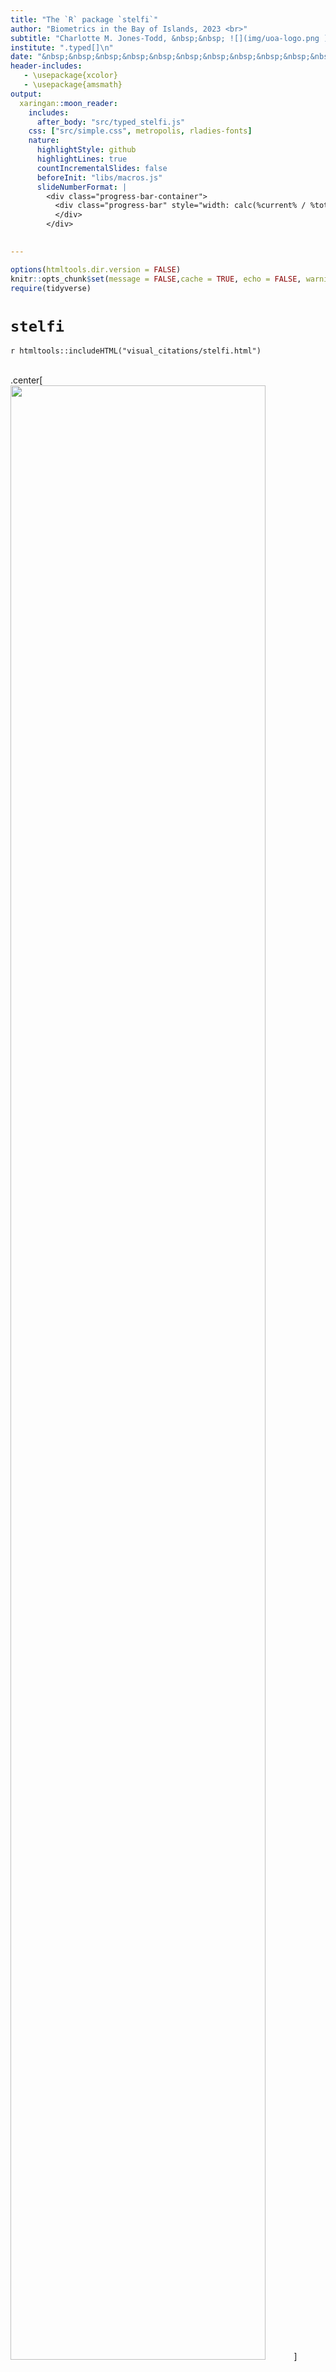 ```yaml
---
title: "The `R` package `stelfi`"
author: "Biometrics in the Bay of Islands, 2023 <br>"
subtitle: "Charlotte M. Jones-Todd, &nbsp;&nbsp; ![](img/uoa-logo.png ){width=3%} University of Auckland"
institute: ".typed[]\n"
date: "&nbsp;&nbsp;&nbsp;&nbsp;&nbsp;&nbsp;&nbsp;&nbsp;&nbsp;&nbsp;&nbsp;&nbsp;&nbsp;&nbsp;&nbsp;&nbsp;&nbsp;&nbsp;&nbsp;&nbsp;&nbsp;&nbsp;&nbsp;&nbsp;&nbsp;&nbsp;&nbsp;&nbsp;&nbsp;&nbsp;&nbsp;&nbsp;&nbsp;&nbsp;&nbsp;&nbsp;&nbsp;&nbsp;&nbsp;&nbsp;&nbsp;&nbsp;&nbsp;&nbsp;&nbsp;&nbsp;&nbsp;&nbsp;&nbsp;&nbsp;&nbsp;&nbsp;&nbsp;&nbsp;&nbsp;&nbsp;&nbsp;&nbsp;&nbsp;&nbsp;&nbsp;&nbsp;&nbsp;&nbsp;&nbsp;&nbsp;&nbsp;&nbsp;&nbsp;&nbsp;&nbsp;&nbsp;&nbsp;&nbsp;&nbsp;&nbsp;&nbsp;&nbsp;&nbsp;&nbsp;&nbsp;&nbsp;&nbsp;&nbsp;&nbsp;&nbsp;&nbsp;&nbsp;&nbsp;&nbsp;&nbsp;&nbsp;&nbsp;&nbsp;&nbsp;&nbsp;&nbsp;&nbsp;&nbsp;&nbsp;&nbsp;&nbsp;&nbsp;&nbsp;&nbsp;&nbsp;&nbsp;&nbsp;![](img/qr.png){width=30%}"
header-includes:
   - \usepackage{xcolor}
   - \usepackage{amsmath}
output:
  xaringan::moon_reader:
    includes:
      after_body: "src/typed_stelfi.js"
    css: ["src/simple.css", metropolis, rladies-fonts]
    nature:
      highlightStyle: github
      highlightLines: true
      countIncrementalSlides: false
      beforeInit: "libs/macros.js"
      slideNumberFormat: |
        <div class="progress-bar-container">
          <div class="progress-bar" style="width: calc(%current% / %total% * 100%);">
          </div>
        </div>
     

---
```


```r
options(htmltools.dir.version = FALSE)
knitr::opts_chunk$set(message = FALSE,cache = TRUE, echo = FALSE, warning = FALSE, fig.align='center')
require(tidyverse)
```

# `stelfi`


`r htmltools::includeHTML("visual_citations/stelfi.html")`
<br>
<br>

.center[
<img src="img/hawked_fitted.png" width ="90%" />
]


---

# `r fontawesome::fa(name = "list-check")`

<br>
<br>
<br>
<br>



`TMB`: `R` package for fitting latent variable models
  - Calculates first and second order derivatives of the likelihood function by AD (or any objective function written in `C++`)
  - User specifies which function arguments the Laplace approximation should be applied to
  

Models in `stelfi` are fitted via maximum likelihood using `TMB` via a range of custom written `C++` templates
  
---

# Spatial LGCP  

<br>
<br>
<br>
<br>


.center[
<img src = "img/rfs_cov.png" width ="90%" />
]
      
---

# Spatial LGCP  

<br>
 
$$\Lambda(\underline{s}) = \text{exp}(\beta_0 + G(\underline{s}) + \epsilon)$$

  - $\beta_0$, intercept
  - $G(\underline{s})$, Gaussian Markov Random Field (GMRF)
  - $\epsilon$, error 

$G(\underline{s})$ has a Matérn covariance defined by $\tau$ and $\kappa$, where  
  - $r=\frac{\sqrt{8}}{\kappa}$ is the range, and 
  - $\sigma=\frac{1}{\sqrt{4\pi\kappa^2\tau^2}}$ standard deviation

--

`fit_lgcp(locs, sf, smesh, parameters)`

 - `locs`, matrix of locations
 - `sf`, an `sf` object of the spatial domain
 - `smesh`, a `INLA::inla.mesh.2d` object
 - `parameters`, vector of parameter starting values

---

# Spatiotemporal LGCP 

<br>
<br>


$$\Lambda(\underline{s}, t) = \text{exp}(\beta_0 + G(\underline{s}, t) + \epsilon)$$
 - $\beta_0$, intercept
 - $G(\underline{s}, t)$, a spatiotemporal GMRF
 - $\epsilon$, error 

--

`fit_lgcp(locs, sf, smesh, tmesh, parameters)`

 - `locs`, matrix of locations
 - `sf`, an `sf` object of the spatial domain
 - `smesh`, a `INLA::inla.mesh.2d` object
 - `tmesh`,  a `INLA::inla.mesh.1d` object
 - `parameters`, vector of parameter starting values


---

# A marked LGCP

<br>


.center[
<img src = "img/marked_slices.png" /img>
]
   


---

# A marked LGCP

<br>
<br>

$$\Lambda_{pp}(s) = \text{exp}(\beta_{pp} + G_{pp}(s) + \epsilon_{pp})$$
$$\Lambda_{m_j}(s) = f^{-1}(\beta_{m_j} + G_{m_j}(s) + \alpha_j\; G_{pp}(s) + \epsilon_{m_j})$$


 - $\alpha_j$ ( $j = 1, ..., n_\text{marks}$ ) are coefficient(s) linking the point process and the mark(s). 

 - $\Lambda_{m_j}(s)$ depends on the assumed distribution of the marks e.g.,
   
   1. If $m_j \sim \text{Normal}(\mu_j(\boldsymbol{s}), \sigma_j)$ then $M_j(\boldsymbol{s}) =  \mu_j(s)$ and $f^{-1} = \text{I()}$,
   2. If $m_j \sim \text{Poisson}(\Lambda_j(\boldsymbol{s}))$ then $M_j(\boldsymbol{s}) =  \Lambda_j(s)$ and $f^{-1} = \text{exp()}$,
   3. If $m_j \sim \text{Binomial}(n_j, p_j(\boldsymbol{s}))$ then $M_j(\boldsymbol{s}) =  p_j(s)$ and $f^{-1} = \text{logit()}$, and
   4. If $m_j \sim \text{Gamma}(\text{shape}_j(\boldsymbol{s}), \text{scale}_j)$ then $M_j(\boldsymbol{s}) =  \text{shape}_j(\boldsymbol{s})$ and $f^{-1} = \text{log()}$.
 
---

# A marked LGCP

<br>
<br>

`fit_mlgcp(locs, marks, sf,  smesh, parameters, methods, fields, covariates)`

  - `marks`, matrix of marks at each location in `locs`
  - `methods`, integer(s) choice of mark distribution(s)
  - `fields`, binary vector, should a mark specific random field be included
  - `covariates`, a matrix of covariates can be set on either the marks, or LGCP, or both.
  
---
# `r fontawesome::fa("question-circle")` 

.footnote[.tiny[First to yell out the correct answer gets my permission to skip the queue @ lunch tomorrow]]

<video width="500" height="20"  controls>
  <source src="img/whoop.mp3" type="video/mp4">
</video>

--

.center[
<img src="img/sasquatch.png" width ="60%" />
]


---

# `r fontawesome::fa("circle-question")` Sasquatch/Bigfoot

.pull-left[
<br>
<br>
![](https://upload.wikimedia.org/wikipedia/en/thumb/9/99/Patterson%E2%80%93Gimlin_film_frame_352.jpg/230px-Patterson%E2%80%93Gimlin_film_frame_352.jpg)]

.pull-right[<img src = https://upload.wikimedia.org/wikipedia/commons/thumb/1/14/Pikes_peak_highway_big_foot.jpg/450px-Pikes_peak_highway_big_foot.jpg width=60%/>]


[![Bigfoot Field Researchers Organization](https://www.bfro.net/images/bionics_v1_1213.jpg)](https://www.bfro.net/)
---



# A marked LGCP example

Setting $m_i = 1$ if the Bigfoot sighting is classified as clear (Class A) and  $m_i = 0$ if the sighting is not (class B). 

<br>
<br>

.center[
<img src="img/bf_marked.jpg" width ="80%" />
]


---

# Probability of a first-hand sighing

<br>
<br>
<br>
<br>

The joint model we fit is


$$\Lambda(\boldsymbol{s}) = \text{exp}(\beta_0 + \beta_1 x_{\text{elev}}(s) +  G(\boldsymbol{s}) + \epsilon)$$
$$\text{logit}(p(\boldsymbol{s}))^{-1} = \beta_{0^m} + \beta_1^m x_{\text{elev}}(s) + G_m(\boldsymbol{s}) +\alpha_{m}\; G(\boldsymbol{s}) + \epsilon_{m}$$

where $m(s) \sim \text{Bernoulli}(p(\boldsymbol{s}))$ and the spatial intensity of all sightings is, as previously, $\Lambda(\boldsymbol{s})$. A spatial covariate, $x_{\text{elev}}(s)$ the elevation in kilometres 


---

# A joint model
 
.pull-left[
<br>
<br>
<br>

 | Parameter | est.    | se   |
 |-----------|---------|------|
 | $\beta_0$ | -0.823  | 0.358 | 
 | $\beta_1$ | 0.114  | 0.251  |
 | $\beta_0^m$ | 0.227  | 0.284 |
 | $\beta_1^m$ | -0.372  | 0.178 |
 | $\alpha_m$ | 0.044  | 0.063 |
]

.pull-right[
<img src="img/bf_joined.png" height ="70%" />
]


---
# Probability of a first-hand sighing


.center[
<img src="img/bf_prob.png" height ="70%" />
]




---

# But, is seeing Bigfoot contagious?

<br>
<br>
<br>

.center[
<img src="img/hawked_fitted.png" width ="90%" />
]

---

# ETAS-type model

<br>
<br>


$$\lambda(t; m(t)) = \mu + \alpha \Sigma_{i:\tau_i<t}m(\tau_i)\text{exp}(-\beta * (t-\tau_i)) $$ 

 - $\mu$, background rate
 - $\alpha$, increase in intensity after an event
 - $\beta$, rate of decay
 - $m(t)$, temporal mark
 - $\Sigma_{i:\tau_i<t} \cdots$, historic dependence 
 
--

`fit_hawkes(times, parameters, marks)`

 - `times`, vector of times
 - `parameters`, starting values of parameters
 - `marks`, (optional) vector of marks
 

---
# So, is seeing Bigfoot contagious?

<br>
<br>

$$\lambda(t) = \mu + \alpha \Sigma_{i:\tau_i<t}\text{exp}(-\beta * (t-\tau_i)) + \epsilon$$
<br>
<br>

 +  $n = 972$ sightings over $\text{T} = 2188$ days

 + $\hat{\mu} \text{T} = 0.12 \times 2188 \sim 263$ baseline sightings

 + Expected number of sightings triggered by any one sighting $\frac{\hat{\alpha}}{\hat{\beta}} = \frac{0.06}{0.09} = \frac{2}{3}$

 + Expected number of descendants per sighting $\frac{\hat{\beta}}{\hat{\beta} - \hat{\alpha}} = \frac{0.09}{0.09 - 0.06} = 3$
 
 + Rate of decay for the self-excitement $\frac{1}{\hat{\beta}} = \frac{1}{0.09} \sim 11$ days

---

# Extension: An inhomogeneous Hawkes process 

<br>
<br>

$$\lambda(t) = \mu(t) + \alpha \Sigma_{i:\tau_i<t}\text{exp}(-\beta * (t-\tau_i)) $$ 

- $\mu(t)$, varying background rate

--

`fit_hawkes_cbf(times, parameters, background, background_integral, background_param)`

 - `background`, user supplied $\mu(t)$
 - `background_integral`, integral of `background`
 - `background_param`, starting values of parameters for $\mu(t)$


---

# Extension: A marked Hawkes process 

<br>
<br>
Conditional intensity for the $j^{th}$ ( $j = 1, ..., N$ )

$$\lambda(t)^{j*} = \mu_j + \Sigma_{k = 1}^N\Sigma_{i:\tau_i<t} \alpha_{jk} e^{(-\beta_j * (t-\tau_i))}$$ 

 - $j, k  \in (1, ..., N)$
 - $\alpha_{jk}$, is the excitement caused by the $k^{th}$ stream on the $j^{th}$
 
--

`fit_mhawkes(times, stream, patameters)`

 - `stream`, character vector specifying the stream ID of each observation in `times`

---

# Everything in the pot: spatiotemporal self-excitment

<br>
<br>

$$\lambda(\boldsymbol{s},t) = \mu +  G(\boldsymbol{s}) + \alpha \Sigma_{i:\tau_i<t}(\text{exp}(-\beta * (t-\tau_i)) K_i(\boldsymbol{s} - \boldsymbol{x}_i, t - \tau_i)) + \epsilon$$

where $\mu$ is the background rate, $\beta$ is the rate of temporal decay, $\alpha$ is the increase in intensity after an event, $\tau_i$ are the event times, and $\boldsymbol{x}_i$ are the event locations $G(\boldsymbol{s})$ is an (optional) Gaussian random field. 

Spatial self-excitement kernel is given by $K_i(\boldsymbol{s} - \boldsymbol{x}_i, t - \tau_i) \sim \text{Normal}(0, \boldsymbol{Q^{-1}})$, can either be time-independent where $\boldsymbol{Q^{-1}} = \begin{bmatrix} \sigma_x^2 & \rho \sigma_x \sigma_y \\ \rho \sigma_x \sigma_y & \sigma_y^2 \end{bmatrix}$ or time-dependent where $\boldsymbol{Q^{-1}} = \begin{bmatrix} \sigma_x^2 & \rho \sigma_x \sigma_y \\ \rho \sigma_x \sigma_y & \sigma_y^2 \end{bmatrix}\times (t_j - t_i)$ for $t_j > t_i$.

---

# Spatiotemporal self-exciting process 

.center[
<img src="img/stelfi.png" width ="70%" />
]


---

# [`r anicon::faa("github", animate="float")` @cmjt](https://github.com/cmjt)

```r
## linux <sudo apt-get install cowsay>
## devtools::install_github('emitanaka/anicon')
```

.pull-left[
.animate__animated.animate__bounceInDown[
```r
system2("cowsay", args = "-f dragon 'Diolch am wrando'", stdout = TRUE)
```
]
]

.pull-right[
.center[
<img src="https://www.royalsociety.org.nz/assets/Uploads/Marsden-logo-rgb-96dpi.jpg" width ="30%" /> 

<img src="https://inro.pdn.ac.lk/assets/images/opportunities/AOARD.png" width ="30%" />
]

]



